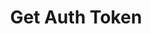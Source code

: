 ---
title: "Get Auth Token"
openapi: "GET /entity/{entityId}/token"
description: "Get an auth token for an entity. You can use this token to authenticate as the entity."
---